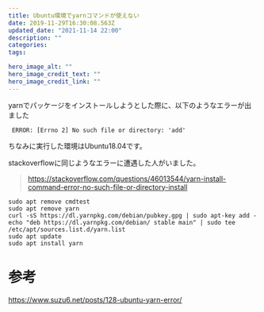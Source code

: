 ```yaml
---
title: Ubuntu環境でyarnコマンドが使えない
date: 2019-11-29T16:30:08.563Z
updated_date: "2021-11-14 22:00"
description: ""
categories:
tags:

hero_image_alt: ""
hero_image_credit_text: ""
hero_image_credit_link: ""
---
```

yarnでパッケージをインストールしようとした際に、以下のようなエラーが出ました

```
 ERROR: [Errno 2] No such file or directory: 'add'
```

ちなみに実行した環境はUbuntu18.04です。

stackoverflowに同じようなエラーに遭遇した人がいました。
> https://stackoverflow.com/questions/46013544/yarn-install-command-error-no-such-file-or-directory-install

```
sudo apt remove cmdtest
sudo apt remove yarn
curl -sS https://dl.yarnpkg.com/debian/pubkey.gpg | sudo apt-key add -
echo "deb https://dl.yarnpkg.com/debian/ stable main" | sudo tee /etc/apt/sources.list.d/yarn.list
sudo apt update
sudo apt install yarn
```

# 参考
https://www.suzu6.net/posts/128-ubuntu-yarn-error/
